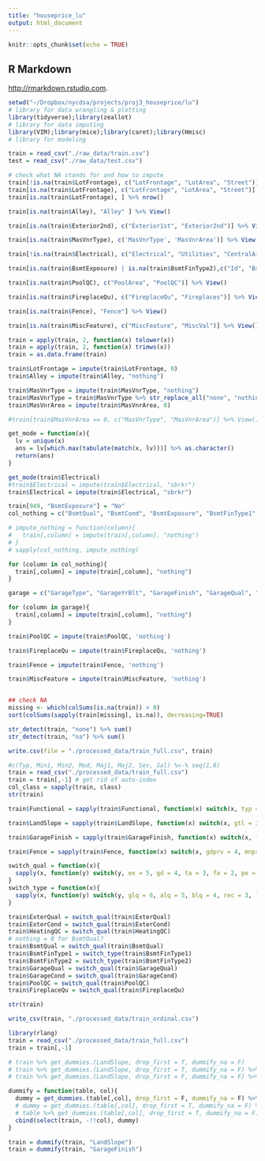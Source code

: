 ```yaml
---
title: "houseprice_lu"
output: html_document
---
```


```r
knitr::opts_chunk$set(echo = TRUE)
```
## R Markdown
 <http://rmarkdown.rstudio.com>.
```r
setwd("~/Dropbox/nycdsa/projects/proj3_houseprice/lu")
# library for data wrangling & plotting
library(tidyverse);library(zeallot)
# library for data imputing
library(VIM);library(mice);library(caret);library(Hmisc)
# library for modeling
```

```r
train = read_csv("./raw_data/train.csv")
test = read_csv("./raw_data/test.csv")
```

```r
# check what NA stands for and how to impute
train[!is.na(train$LotFrontage), c("LotFrontage", "LotArea", "Street")] %>% .[order(.$LotFrontage),] %>% View() 
train[is.na(train$LotFrontage), c("LotFrontage", "LotArea", "Street")] %>% .[order(.$LotFrontage),] %>% View() #So LotFrontage NA is due to LotArea 0, impute with 0
train[is.na(train$LotFrontage), ] %>% nrow()

train[is.na(train$Alley), "Alley" ] %>% View()

train[is.na(train$Exterior2nd), c("Exterior1st", "Exterior2nd")] %>% View()

train[is.na(train$MasVnrType), c('MasVnrType', 'MasVnrArea')] %>% View() # so MasVnrType NA & MasVnrArea NA are due to no masonry veneer, impute with "nothing" 

train[!is.na(train$Electrical), c("Electrical", "Utilities", "CentralAir", "HeatingQC", "Heating")] %>% View()

train[is.na(train$BsmtExposure) | is.na(train$BsmtFinType2),c("Id", "BsmtQual", "BsmtCond", "BsmtExposure", "BsmtFinType1", "BsmtFinSF1", "BsmtFinType2", "BsmtFinSF2","BsmtUnfSF","TotalBsmtSF")] %>% View() # id 949, BsmtExposure should be no, because it has all other basement features, NA here should not mean no basement, impute with "No", rest NA rows impute with Nothing; id 333, BsmtFinType2 is null, but has all other basement features, so here NA means no 2nd finish, but can still impute with Nothing

train[is.na(train$PoolQC), c("PoolArea", "PoolQC")] %>% View()

train[is.na(train$FireplaceQu), c("FireplaceQu", "Fireplaces")] %>% View()

train[is.na(train$Fence), "Fence"] %>% View()

train[is.na(train$MiscFeature), c("MiscFeature", "MiscVal")] %>% View()
```
```r

train = apply(train, 2, function(x) tolower(x))
train = apply(train, 2, function(x) trimws(x))
train = as.data.frame(train)

```
```r
train$LotFrontage = impute(train$LotFrontage, 0)
train$Alley = impute(train$Alley, "nothing")

train$MasVnrType = impute(train$MasVnrType, "nothing")
train$MasVnrType = train$MasVnrType %>% str_replace_all("none", "nothing") 
train$MasVnrArea = impute(train$MasVnrArea, 0)

#train[train$MasVnrArea == 0, c("MasVnrType", "MasVnrArea")] %>% View()

get_mode = function(x){
  lv = unique(x)
  ans = lv[which.max(tabulate(match(x, lv)))] %>% as.character()
  return(ans)
}

get_mode(train$Electrical)
#train$Electrical = impute(train$Electrical, "sbrkr")
train$Electrical = impute(train$Electrical, "sbrkr")

train[949, "BsmtExposure"] = "No"
col_nothing = c("BsmtQual", "BsmtCond", "BsmtExposure", "BsmtFinType1", "BsmtFinSF1", "BsmtFinType2", "BsmtFinSF2","BsmtUnfSF","TotalBsmtSF")

# impute_nothing = function(column){
#   train[,column] = impute(train[,column], "nothing")
# }
# sapply(col_nothing, impute_nothing)

for (column in col_nothing){
  train[,column] = impute(train[,column], "nothing")
}

garage = c("GarageType", "GarageYrBlt", "GarageFinish", "GarageQual", "GarageCond", "GarageCars","GarageArea")

for (column in garage){
  train[,column] = impute(train[,column], "nothing")
}

train$PoolQC = impute(train$PoolQC, 'nothing')

train$FireplaceQu = impute(train$FireplaceQu, 'nothing')

train$Fence = impute(train$Fence, 'nothing')

train$MiscFeature = impute(train$MiscFeature, 'nothing')


## check NA
missing <- which(colSums(is.na(train)) > 0)
sort(colSums(sapply(train[missing], is.na)), decreasing=TRUE)

str_detect(train, "none") %>% sum()
str_detect(train, "na") %>% sum()

write.csv(file = "./processed_data/train_full.csv", train)
```

```r
#c(Typ, Min1, Min2, Mod, Maj1, Maj2, Sev, Sal) %<-% seq(1,8)
train = read_csv("./processed_data/train_full.csv")
train = train[,-1] # get rid of auto-index
col_class = sapply(train, class)
str(train)

train$Functional = sapply(train$Functional, function(x) switch(x, typ = 8, min1 = 7, min2 = 6, mod = 5, maj1 = 4, maj2 = 3, sev = 2, sal = 1))

train$LandSlope = sapply(train$LandSlope, function(x) switch(x, gtl = 3, mod = 2, sev = 1))

train$GarageFinish = sapply(train$GarageFinish, function(x) switch(x, fin = 3, rfn = 2, unf = 1, nothing = 0))

train$Fence = sapply(train$Fence, function(x) switch(x, gdprv = 4, mnprv = 3, gdwo = 2, mnww = 1, nothing = 0))

switch_qual = function(x){
  sapply(x, function(y) switch(y, ex = 5, gd = 4, ta = 3, fa = 2, po = 1, nothing = 0))
}
switch_type = function(x){
  sapply(x, function(y) switch(y, glq = 6, alq = 5, blq = 4, rec = 3, lwq = 2, unf = 1, nothing = 0))
}

train$ExterQual = switch_qual(train$ExterQual)
train$ExterCond = switch_qual(train$ExterCond)
train$HeatingQC = switch_qual(train$HeatingQC)
# nothing = 0 for BsmtQual?
train$BsmtQual = switch_qual(train$BsmtQual)
train$BsmtFinType1 = switch_type(train$BsmtFinType1)
train$BsmtFinType2 = switch_type(train$BsmtFinType2)
train$GarageQual = switch_qual(train$GarageQual)
train$GarageCond = switch_qual(train$GarageCond)
train$PoolQC = switch_qual(train$PoolQC)
train$FireplaceQu = switch_qual(train$FireplaceQu)

str(train)

write_csv(train, "./processed_data/train_ordinal.csv")
```

```r
library(rlang)
train = read_csv("./processed_data/train_full.csv")
train = train[,-1]

# train %>% get_dummies.(LandSlope, drop_first = T, dummify_na = F)
# train %>% get_dummies.(LandSlope, drop_first = T, dummify_na = F) %>% select(-LandSlope)
# train %>% get_dummies.(LandSlope, drop_first = F, dummify_na = F) %>% select(-LandSlope)

dummify = function(table, col){
  dummy = get_dummies.(table[,col], drop_first = F, dummify_na = F) %>% select(-!!col)
  # dummy = get_dummies.(table[,col], drop_first = T, dummify_na = F) %>% select(-!!col)
  # table %>% get_dummies.(table[,col], drop_first = T, dummify_na = F) %>% select(-!!col)
  cbind(select(train, -!!col), dummy)
}

train = dummify(train, "LandSlope")
train = dummify(train, "GarageFinish")
```
